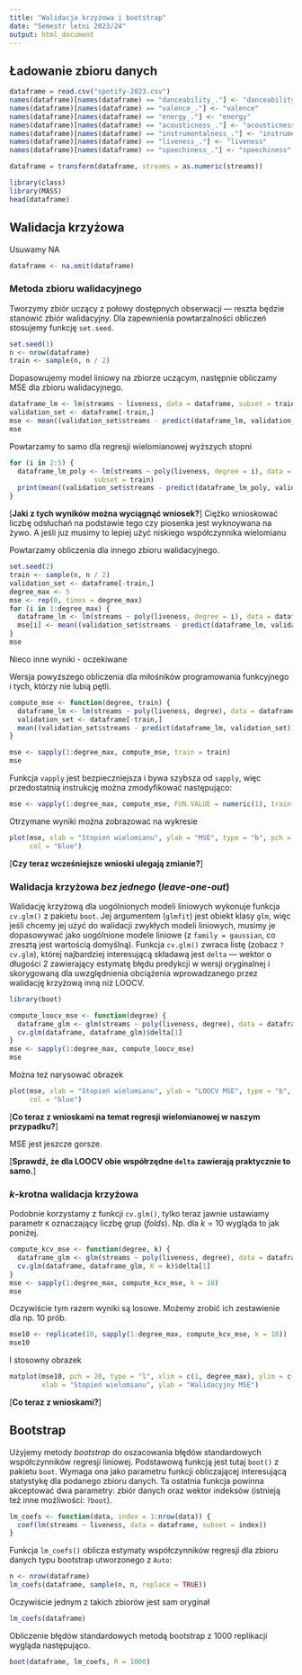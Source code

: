 ```yaml
---
title: "Walidacja krzyżowa i bootstrap"
date: "Semestr letni 2023/24"
output: html_document
---
```


## Ładowanie zbioru danych

```r
dataframe = read.csv("spotify-2023.csv")
names(dataframe)[names(dataframe) == "danceability_."] <- "danceability"
names(dataframe)[names(dataframe) == "valence_."] <- "valence"
names(dataframe)[names(dataframe) == "energy_."] <- "energy"
names(dataframe)[names(dataframe) == "acousticness_."] <- "acousticness"
names(dataframe)[names(dataframe) == "instrumentalness_."] <- "instrumentalness"
names(dataframe)[names(dataframe) == "liveness_."] <- "liveness"
names(dataframe)[names(dataframe) == "speechiness_."] <- "speechiness"

dataframe = transform(dataframe, streams = as.numeric(streams))

library(class)
library(MASS)
head(dataframe)
```

## Walidacja krzyżowa

Usuwamy NA
```r
dataframe <- na.omit(dataframe)
```

### Metoda zbioru walidacyjnego

Tworzymy zbiór uczący z połowy dostępnych obserwacji --- reszta będzie stanowić
zbiór walidacyjny. Dla zapewnienia powtarzalności obliczeń stosujemy funkcję
`set.seed`.
```r
set.seed(1)
n <- nrow(dataframe)
train <- sample(n, n / 2)
```

Dopasowujemy model liniowy na zbiorze uczącym, następnie obliczamy MSE dla zbioru
walidacyjnego.
```r
dataframe_lm <- lm(streams ~ liveness, data = dataframe, subset = train)
validation_set <- dataframe[-train,]
mse <- mean((validation_set$streams - predict(dataframe_lm, validation_set))^2)
mse
```

Powtarzamy to samo dla regresji wielomianowej wyższych stopni
```r
for (i in 2:5) {
  dataframe_lm_poly <- lm(streams ~ poly(liveness, degree = i), data = dataframe, 
                     subset = train)
  print(mean((validation_set$streams - predict(dataframe_lm_poly, validation_set))^2))
}
```

[**Jaki z tych wyników można wyciągnąć wniosek?**]
Ciężko wnioskować liczbę odsłuchań na podstawie tego czy piosenka jest wyknoywana na żywo. A jeśli juz musimy to lepiej użyć niskiego współczynnika wielomianu

Powtarzamy obliczenia dla innego zbioru walidacyjnego.
```r
set.seed(2)
train <- sample(n, n / 2)
validation_set <- dataframe[-train,]
degree_max <- 5
mse <- rep(0, times = degree_max)
for (i in 1:degree_max) {
  dataframe_lm <- lm(streams ~ poly(liveness, degree = i), data = dataframe, subset = train)
  mse[i] <- mean((validation_set$streams - predict(dataframe_lm, validation_set))^2)
}
mse
```
Nieco inne wyniki - oczekiwane

Wersja powyższego obliczenia dla miłośników programowania funkcyjnego i tych,
którzy nie lubią pętli.
```r
compute_mse <- function(degree, train) {
  dataframe_lm <- lm(streams ~ poly(liveness, degree), data = dataframe, subset = train)
  validation_set <- dataframe[-train,]
  mean((validation_set$streams - predict(dataframe_lm, validation_set))^2)
}

mse <- sapply(1:degree_max, compute_mse, train = train)
mse
```
Funkcja `vapply` jest bezpieczniejsza i bywa szybsza od `sapply`, więc
przedostatnią instrukcję można zmodyfikować następująco:
```r
mse <- vapply(1:degree_max, compute_mse, FUN.VALUE = numeric(1), train = train)
```

Otrzymane wyniki można zobrazować na wykresie
```r
plot(mse, xlab = "Stopień wielomianu", ylab = "MSE", type = "b", pch = 20, 
     col = "blue")
```

[**Czy teraz wcześniejsze wnioski ulegają zmianie?**]

### Walidacja krzyżowa _bez jednego_ (*leave-one-out*)

Walidację krzyżową dla uogólnionych modeli liniowych wykonuje funkcja `cv.glm()`
z pakietu `boot`. Jej argumentem (`glmfit`) jest obiekt klasy `glm`, więc
jeśli chcemy jej użyć do walidacji zwykłych modeli liniowych, musimy je dopasowywać
jako uogólnione modele liniowe (z `family = gaussian`, co zresztą jest wartością
domyślną). Funkcja `cv.glm()` zwraca listę (zobacz `?cv.glm`), której najbardziej
interesującą składawą jest `delta` --- wektor o długości 2 zawierający estymatę
błędu predykcji w wersji oryginalnej i skorygowaną dla uwzględnienia obciążenia
wprowadzanego przez walidację krzyżową inną niż LOOCV.
```r
library(boot)

compute_loocv_mse <- function(degree) {
  dataframe_glm <- glm(streams ~ poly(liveness, degree), data = dataframe)
  cv.glm(dataframe, dataframe_glm)$delta[1]
}
mse <- sapply(1:degree_max, compute_loocv_mse)
mse
```

Można też narysować obrazek
```r
plot(mse, xlab = "Stopień wielomianu", ylab = "LOOCV MSE", type = "b", pch = 20, 
     col = "blue")
```

[**Co teraz z wnioskami na temat regresji wielomianowej w naszym przypadku?**]

MSE jest jeszcze gorsze.

[**Sprawdź, że dla LOOCV obie współrzędne `delta` zawierają praktycznie to samo.**]

### $k$-krotna walidacja krzyżowa

Podobnie korzystamy z funkcji `cv.glm()`, tylko teraz jawnie ustawiamy parametr `K`
oznaczający liczbę grup (*folds*). Np. dla $k = 10$ wygląda to jak poniżej.
```r
compute_kcv_mse <- function(degree, k) {
  dataframe_glm <- glm(streams ~ poly(liveness, degree), data = dataframe)
  cv.glm(dataframe, dataframe_glm, K = k)$delta[1]
}
mse <- sapply(1:degree_max, compute_kcv_mse, k = 10)
mse
```

Oczywiście tym razem wyniki są losowe. Możemy zrobić ich zestawienie
dla np. 10 prób.
```r
mse10 <- replicate(10, sapply(1:degree_max, compute_kcv_mse, k = 10))
mse10
```

I stosowny obrazek
```r
matplot(mse10, pch = 20, type = "l", xlim = c(1, degree_max), ylim = c(18, 25),
        xlab = "Stopień wielomianu", ylab = "Walidacyjny MSE")
```

[**Co teraz z wnioskami?**]

## Bootstrap

Użyjemy metody *bootstrap* do oszacowania błędów standardowych współczynników
regresji liniowej. Podstawową funkcją jest tutaj `boot()` z pakietu `boot`.
Wymaga ona jako parametru funkcji obliczającej interesującą statystykę dla podanego 
zbioru danych. Ta ostatnia funkcja powinna akceptować dwa parametry: zbiór danych
oraz wektor indeksów (istnieją też inne możliwości: `?boot`).
```r
lm_coefs <- function(data, index = 1:nrow(data)) {
  coef(lm(streams ~ liveness, data = dataframe, subset = index))
}
```

Funkcja `lm_coefs()` oblicza estymaty współczynników regresji dla zbioru danych
typu bootstrap utworzonego z `Auto`:
```r
n <- nrow(dataframe)
lm_coefs(dataframe, sample(n, n, replace = TRUE))
```
Oczywiście jednym z takich zbiorów jest sam oryginał
```r
lm_coefs(dataframe)
```

Obliczenie błędów standardowych metodą bootstrap z 1000 replikacji wygląda 
następująco.
```r
boot(dataframe, lm_coefs, R = 1000)
```

